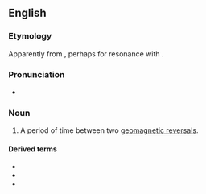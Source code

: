 {{also|chroń|chron-|Chron.}}

==English==
{{wikipedia}}

===Etymology===
Apparently from {{m|en|chrono-}}, perhaps for resonance with {{m|en|eon}}.

===Pronunciation===
* {{IPA|/kɹɒn/|lang=en}}

===Noun===
{{en-noun}}

# {{lb|en|geology}} A period of time between two [[w:Geomagnetic reversal|geomagnetic reversals]].

====Derived terms====
* {{l|en|chronozone}}
* {{l|en|subchron}}
* {{l|en|superchron}}
